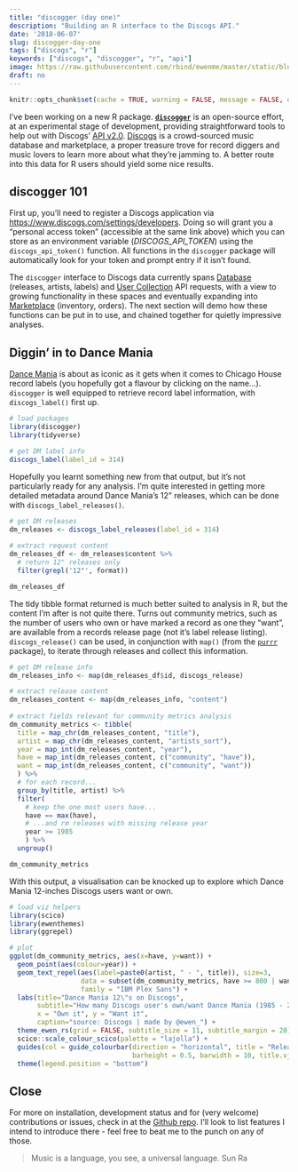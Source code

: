 ```yaml
---
title: "discogger (day one)"
description: "Building an R interface to the Discogs API."
date: '2018-06-07'
slug: discogger-day-one
tags: ["discogs", "r"]
keywords: ["discogs", "discogger", "r", "api"]
image: https://raw.githubusercontent.com/rbind/ewenme/master/static/blog/2018-06-07-discogger-day-one_files/figure-html/unnamed-chunk-4-1.png
draft: no
---
```


```r
knitr::opts_chunk$set(cache = TRUE, warning = FALSE, message = FALSE, out.width = '100%', dev = c('svg', 'png'))
```

I've been working on a new R package. [**`discogger`**](https://github.com/ewenme/discogger) is an open-source effort, at an experimental stage of development, providing straightforward tools to help out with Discogs' [API v2.0](https://www.discogs.com/developers/#). [Discogs](https://www.discogs.com) is a crowd-sourced music database and marketplace, a proper treasure trove for record diggers and music lovers to learn more about what they're jamming to. A better route into this data for R users should yield some nice results.

## discogger 101

First up, you'll need to register a Discogs application via [https://www.discogs.com/settings/developers](https://www.discogs.com/settings/developers). Doing so will grant you a "personal access token" (accessible at the same link above) which you can store as an environment variable (*DISCOGS_API_TOKEN*) using the `discogs_api_token()` function. All functions in the `discogger` package will automatically look for your token and prompt entry if it isn't found.

The `discogger` interface to Discogs data currently spans [Database](https://www.discogs.com/developers/#page:database) (releases, artists, labels) and [User Collection](https://www.discogs.com/developers/#page:user-collection) API requests, with a view to growing functionality in these spaces and eventually expanding into [Marketplace](https://www.discogs.com/developers/#page:marketplace) (inventory, orders). The next section will demo how these functions can be put in to use, and chained together for quietly impressive analyses.

## Diggin' in to Dance Mania

[Dance Mania](http://dancemaniarecords.com/) is about as iconic as it gets when it comes to Chicago House record labels (you hopefully got a flavour by clicking on the name...). `discogger` is well equipped to retrieve record label information, with `discogs_label()` first up.

```r
# load packages
library(discogger)
library(tidyverse)

# get DM label info
discogs_label(label_id = 314)
```

Hopefully you learnt something new from that output, but it's not particularly ready for any analysis. I'm quite interested in getting more detailed metadata around Dance Mania's 12" releases, which can be done with `discogs_label_releases()`.

```r
# get DM releases
dm_releases <- discogs_label_releases(label_id = 314)
  
# extract request content
dm_releases_df <- dm_releases$content %>%
  # return 12" releases only
  filter(grepl('12"', format))

dm_releases_df
```

The tidy tibble format returned is much better suited to analysis in R, but the content I'm after is not quite there. Turns out community metrics, such as the number of users who own or have marked a record as one they "want", are available from a records release page (not it's label release listing). `discogs_release()` can be used, in conjunction with `map()` (from the [`purrr`](https://purrr.tidyverse.org/) package), to iterate through releases and collect this information.

```r
# get DM release info
dm_releases_info <- map(dm_releases_df$id, discogs_release)

# extract release content
dm_releases_content <- map(dm_releases_info, "content")
  
# extract fields relevant for community metrics analysis
dm_community_metrics <- tibble(
  title = map_chr(dm_releases_content, "title"),
  artist = map_chr(dm_releases_content, "artists_sort"),
  year = map_int(dm_releases_content, "year"),
  have = map_int(dm_releases_content, c("community", "have")),
  want = map_int(dm_releases_content, c("community", "want"))
  ) %>%
  # for each record...
  group_by(title, artist) %>%
  filter(
    # keep the one most users have...
    have == max(have),
    # ...and rm releases with missing release year
    year >= 1985
    ) %>% 
  ungroup()

dm_community_metrics
```

With this output, a visualisation can be knocked up to explore which Dance Mania 12-inches Discogs users want or own.

```r
# load viz helpers
library(scico)
library(ewenthemes)
library(ggrepel)

# plot
ggplot(dm_community_metrics, aes(x=have, y=want)) +
  geom_point(aes(colour=year)) +
  geom_text_repel(aes(label=paste0(artist, " - ", title)), size=3,
                  data = subset(dm_community_metrics, have >= 800 | want >= 1000),
                  family = "IBM Plex Sans") +
  labs(title="Dance Mania 12\"s on Discogs", 
       subtitle="How many Discogs user's own/want Dance Mania (1985 - 2018) 12-inches",
       x = "Own it", y = "Want it",
       caption="source: Discogs | made by @ewen_") +
  theme_ewen_rs(grid = FALSE, subtitle_size = 11, subtitle_margin = 20) +
  scico::scale_colour_scico(palette = "lajolla") +
  guides(col = guide_colourbar(direction = "horizontal", title = "Release year",
                               barheight = 0.5, barwidth = 10, title.vjust = 1)) +
  theme(legend.position = "bottom")
```

## Close

For more on installation, development status and for (very welcome) contributions or issues, check in at the [Github repo](https://github.com/ewenme/discogger). I'll look to list features I intend to introduce there - feel free to beat me to the punch on any of those. 

> Music is a language, you see, a universal language.
Sun Ra